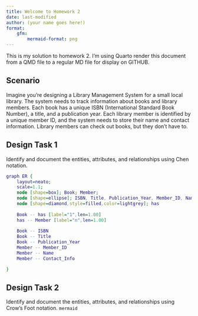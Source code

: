 ```yaml
---
title: Welcome to Homework 2
date: last-modified
author: (your name goes here!)
format:
    gfm:
        mermaid-format: png
---
```


This is my solution to homework 2. I'm using Quarto render this document from a QMD file to a regular
MD file for display on GITHUB.

## Scenario

Imagine you're designing a Library Management System for a small local library. The system needs to track information about books and library members. Each book has a unique ISBN (International Standard Book Number), a title, and a publication year. Each library member is identified by a unique member ID, and the system needs to store their name and contact information. Library members can check out books, but they don’t have to.

## Design Task 1

Identify and document the entities, attributes, and relationships using Chen notation.
```dot
graph ER {
    layout=neato;
    scale=1.1;
    node [shape=box]; Book; Member;
    node [shape=ellipse]; ISBN, Title, Publication_Year, Member_ID, Name, Contact_Info;
    node [shape=diamond,style=filled,color=lightgrey]; has
    
    Book -- has [label="1",len=1.00]
    has -- Member [label="n",len=1.00]
    
    Book -- ISBN
    Book -- Title
    Book -- Publication_Year
    Member -- Member_ID
    Member -- Name
    Member -- Contact_Info

}
```

## Design Task 2

Identify and document the entities, attributes, and relationships using Crow’s Foot notation.
```mermaid

    ```
